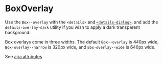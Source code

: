 

<Meta title="Deprecated/BoxOverlay" />

# BoxOverlay

Use the `Box--overlay` with the `<details>` and [`<details-dialog>`](https://github.com/github/details-dialog), and add the `details-overlay-dark` utility if you wish to apply a dark transparent background.

Box overlays come in three widths. The default `Box--overlay` is 440px wide, `Box-overlay--narrow` is 320px wide, and `Box-overlay--wide` is 640px wide.

See [aria attributes](https://www.w3.org/TR/html-aria/#allowed-aria-roles-states-and-properties)

<Story story={BoxOverlayStories.Default} />
